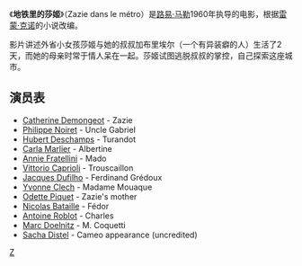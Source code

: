 {{Infobox film|
  name     = Zazie in the Metro |
  image =  |
  caption  =  |
  writer         = [[Raymond_Queneau|Raymond Queneau]] (novel),<br>[[Louis_Malle|Louis Malle]],<br>[[Jean-Paul_Rappeneau|Jean-Paul Rappeneau]] |
  starring       = [[Catherine_Demongeot|Catherine Demongeot]],<br>[[Philippe_Noiret|Philippe Noiret]] |
  director       = [[路易·马勒|路易·马勒]] |
  producer       = [[路易·马勒|路易·马勒]] |
  distributor    = Astor Pictures <small>(USA)</small> |
  released   = 1960年10月28日 |
  runtime        = 89分 |
  country  = [[法国|法国]]<br>[[意大利|意大利]] |
  language = 法语 |
  budget         = |
}}
《'''地铁里的莎姬'''》（Zazie dans le métro）是[[路易·马勒|路易·马勒]]1960年执导的电影，根据[[雷蒙·克诺|雷蒙·克诺]]的小说改编。

影片讲述外省小女孩莎姬与她的叔叔加布里埃尔（一个有异装癖的人）生活了2天，而她的母亲时常于情人呆在一起。莎姬试图逃脱叔叔的掌控，自己探索这座城市。

==演员表==
* [[Catherine_Demongeot|Catherine Demongeot]] - Zazie 
* [[Philippe_Noiret|Philippe Noiret]] - Uncle Gabriel 
* [[Hubert_Deschamps|Hubert Deschamps]] - Turandot 
* [[Carla_Marlier|Carla Marlier]] - Albertine 
* [[Annie_Fratellini|Annie Fratellini]] - Mado 
* [[Vittorio_Caprioli|Vittorio Caprioli]] - Trouscaillon 
* [[Jacques_Dufilho|Jacques Dufilho]] - Ferdinand Grédoux 
* [[Yvonne_Clech|Yvonne Clech]] - Madame Mouaque 
* [[Odette_Piquet|Odette Piquet]] - Zazie's mother 
* [[Nicolas_Bataille|Nicolas Bataille]] - Fédor 
* [[Antoine_Roblot|Antoine Roblot]] - Charles 
* [[Marc_Doelnitz|Marc Doelnitz]] - M. Coquetti 
* [[Sacha_Distel|Sacha Distel]] - Cameo appearance (uncredited)

{{Authority control}}
[[Category:1960年电影作品|Z]]